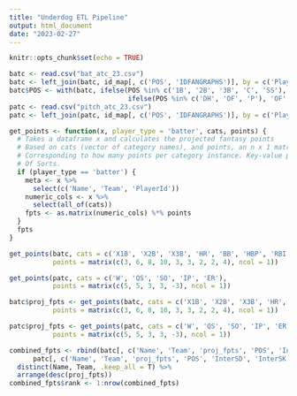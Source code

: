 ```yaml
---
title: "Underdog ETL Pipeline"
output: html_document
date: "2023-02-27"
---
```


```r
knitr::opts_chunk$set(echo = TRUE)
```

```r
batc <- read.csv("bat_atc_23.csv")
batc <- left_join(batc, id_map[, c('POS', 'IDFANGRAPHS')], by = c('PlayerId' = 'IDFANGRAPHS'))
batc$POS <- with(batc, ifelse(POS %in% c('1B', '2B', '3B', 'C', 'SS'), 'IF',
                              ifelse(POS %in% c('DH', 'OF', 'P'), 'OF', POS)))
patc <- read.csv("pitch_atc_23.csv")
patc <- left_join(patc, id_map[, c('POS', 'IDFANGRAPHS')], by = c('PlayerId' = 'IDFANGRAPHS')) 
```

```r
get_points <- function(x, player_type = 'batter', cats, points) {
  # Takes a dataframe x and calculates the projected fantasy points
  # Based on cats (vector of category names), and points, an n x 1 matrix
  # Corresponding to how many points per category instance. Key-value pairs
  # Of Sorts.
  if (player_type == 'batter') {
    meta <- x %>% 
      select(c('Name', 'Team', 'PlayerId'))
    numeric_cols <- x %>% 
      select(all_of(cats))
    fpts <- as.matrix(numeric_cols) %*% points
  }
  fpts
}

get_points(batc, cats = c('X1B', 'X2B', 'X3B', 'HR', 'BB', 'HBP', 'RBI', 'R', 'SB'),
           points = matrix(c(3, 6, 8, 10, 3, 3, 2, 2, 4), ncol = 1))

get_points(patc, cats = c('W', 'QS', 'SO', 'IP', 'ER'),
           points = matrix(c(5, 5, 3, 3, -3), ncol = 1))

batc$proj_fpts <- get_points(batc, cats = c('X1B', 'X2B', 'X3B', 'HR', 'BB', 'HBP', 'RBI', 'R', 'SB'),
           points = matrix(c(3, 6, 8, 10, 3, 3, 2, 2, 4), ncol = 1))

patc$proj_fpts <- get_points(patc, cats = c('W', 'QS', 'SO', 'IP', 'ER'),
           points = matrix(c(5, 5, 3, 3, -3), ncol = 1))
```
```r
combined_fpts <- rbind(batc[, c('Name', 'Team', 'proj_fpts', 'POS', 'InterSD', 'InterSK', 'IntraSD')],
      patc[, c('Name', 'Team', 'proj_fpts', 'POS', 'InterSD', 'InterSK', 'IntraSD')]) %>% 
  distinct(Name, Team, .keep_all = T) %>% 
  arrange(desc(proj_fpts))
combined_fpts$rank <- 1:nrow(combined_fpts)
```

